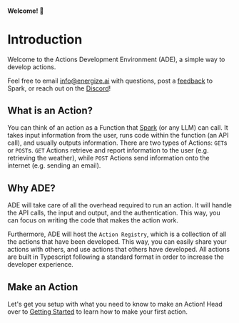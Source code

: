 #### Welcome! 👋

# Introduction

Welcome to the Actions Development Environment (ADE), a simple way to develop actions.

Feel free to email info@energize.ai with questions, post a [feedback](https://spark.energize.ai/feedback) to Spark, or reach out on the [Discord](https://discord.gg/H5RXqCJU)!

## What is an Action?

You can think of an action as a Function that [Spark](https://spark.energize.ai) (or any LLM) can call. It takes input information from the user, runs code within the function (an API call), and usually outputs information. There are two types of Actions: `GET`s or `POST`s. `GET` Actions retrieve and report information to the user (e.g. retrieving the weather), while `POST` Actions send information onto the internet (e.g. sending an email).

## Why ADE?

ADE will take care of all the overhead required to run an action. It will handle the API calls, the input and output, and the authentication. This way, you can focus on writing the code that makes the action work.

Furthermore, ADE will host the `Action Registry`, which is a collection of all the actions that have been developed. This way, you can easily share your actions with others, and use actions that others have developed. All actions are built in Typescript following a standard format in order to increase the developer experience.

## Make an Action

Let's get you setup with what you need to know to make an Action! Head over to [Getting Started](/getting-started) to learn how to make your first action.

